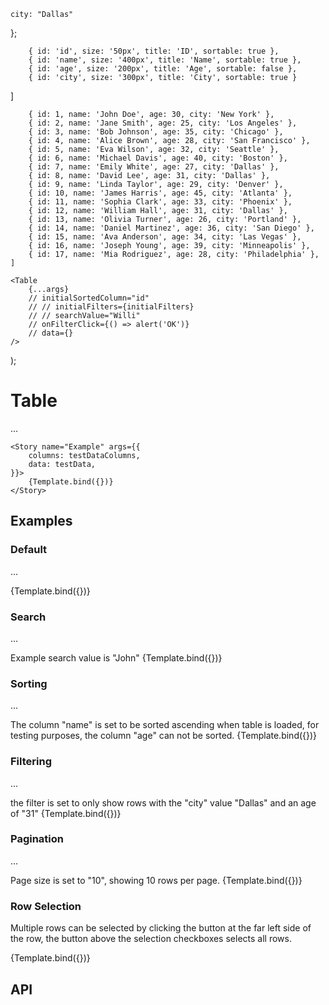 
    city: "Dallas"
};

        { id: 'id', size: '50px', title: 'ID', sortable: true },
        { id: 'name', size: '400px', title: 'Name', sortable: true },
        { id: 'age', size: '200px', title: 'Age', sortable: false },
        { id: 'city', size: '300px', title: 'City', sortable: true }
]

		{ id: 1, name: 'John Doe', age: 30, city: 'New York' },
        { id: 2, name: 'Jane Smith', age: 25, city: 'Los Angeles' },
        { id: 3, name: 'Bob Johnson', age: 35, city: 'Chicago' },
        { id: 4, name: 'Alice Brown', age: 28, city: 'San Francisco' },
        { id: 5, name: 'Eva Wilson', age: 32, city: 'Seattle' },
        { id: 6, name: 'Michael Davis', age: 40, city: 'Boston' },
        { id: 7, name: 'Emily White', age: 27, city: 'Dallas' },
        { id: 8, name: 'David Lee', age: 31, city: 'Dallas' },
        { id: 9, name: 'Linda Taylor', age: 29, city: 'Denver' },
        { id: 10, name: 'James Harris', age: 45, city: 'Atlanta' },
        { id: 11, name: 'Sophia Clark', age: 33, city: 'Phoenix' },
        { id: 12, name: 'William Hall', age: 31, city: 'Dallas' },
        { id: 13, name: 'Olivia Turner', age: 26, city: 'Portland' },
        { id: 14, name: 'Daniel Martinez', age: 36, city: 'San Diego' },
        { id: 15, name: 'Ava Anderson', age: 34, city: 'Las Vegas' },
        { id: 16, name: 'Joseph Young', age: 39, city: 'Minneapolis' },
        { id: 17, name: 'Mia Rodriguez', age: 28, city: 'Philadelphia' },
	]

    <Table
        {...args}
        // initialSortedColumn="id"
        // // initialFilters={initialFilters}
        // // searchValue="Willi"
        // onFilterClick={() => alert('OK')}
		// data={}
    />
);

<Meta title="Components/Table" component={Table} />

# Table

...

    <Story name="Example" args={{
        columns: testDataColumns,
        data: testData,
    }}>
        {Template.bind({})}
    </Story>

## Examples

### Default

...

<Canvas>
    <Story name="Default" args={{
        columns: testDataColumns,
        data: testData
    }}>
        {Template.bind({})}
    </Story>
</Canvas>

### Search

...

<Canvas>
    Example search value is "John"
    <Story name="Search" args={{
        columns: testDataColumns,
        data: testData,
        searchValue: "John"
    }}>
        {Template.bind({})}
    </Story>
</Canvas>

### Sorting

...

<Canvas>
    The column "name" is set to be sorted ascending when table is loaded, for testing purposes, the column "age" can not be sorted.
    <Story name="Sorting" args={{
        columns: testDataColumns,
        data: testData,
        initialSortedColumn: 'name',
    }}>
        {Template.bind({})}
    </Story>
</Canvas>

### Filtering

...

<Canvas>
    the filter is set to only show rows with the "city" value "Dallas" and an age of "31"
    <Story name="Filtering" args={{
        columns: testDataColumns,
        data: testData,
        initialFilters: {
            city: "Dallas",
            age: 31
        }
    }}>
        {Template.bind({})}
    </Story>
</Canvas>

### Pagination

...

<Canvas>
    Page size is set to "10", showing 10 rows per page.
    <Story name="Pagination" args={{
        columns: testDataColumns,
        data: testData,
        pageSize: 10,
    }}>
        {Template.bind({})}
    </Story>
</Canvas>

### Row Selection

Multiple rows can be selected by clicking the button at the far left side of the row, the button above the selection checkboxes selects all rows.

<Canvas>
    <Story name="Row Selection" args={{
        columns: testDataColumns,
        data: testData,
        isSelectable: true
    }}>
        {Template.bind({})}
    </Story>
</Canvas>

## API

<ArgsTable of={Table} />
